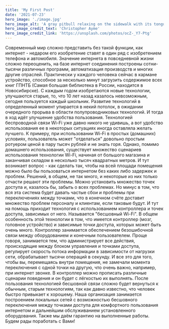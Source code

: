 ```yaml
---
title: 'My First Post'
date: '2021-07-23'
hero_image: './image.jpg'
hero_image_alt: 'A gray pitbull relaxing on the sidewalk with its tongue hanging out'
hero_image_credit_text: 'Christopher Ayme'
hero_image_credit_link: 'https://unsplash.com/photos/ocZ-_Y7-Ptg'
---
```


Современный мир сложно представить без такой функции, как интернет - недаром его изобретение ставят в один ряд с изобретением телефона и автомобиля. Значение интернета в повседневной жизни сложно переоценить, на базе интернет соединения построены сотни-тысячи различных программ, автоматизация производств и многих другие отраслей. Практически у каждого человека сейчас в кармане устройство, способное за несколько минут загрузить содержимое всех книг ГПНТБ (Самая большая библиотека в России, находится в Новосибирске). С каждым годом изобретаются новые технологии, улучшаются старые, то, что 10 лет назад казалось невозможным, сегодня пользуется каждый школьник. Развитие технологий в определенный момент упирается в некий потолок, в ожидании очередного прорыва в области полупроводниковых технологий. И тогда в ход идёт улучшение удобства пользования. Технологией беспроводной связи Wi-Fi уже давно никого не удивишь, а вот удобство использования ее в некоторых ситуациях иногда оставляла желать лучшего. К примеру, при использовании Wi-Fi в простых (домашних) условиях, пользователь может "отделаться" довольно простым ротуером ценой в пару тысяч рублей и не знать горя. Однако, помимо домашнего использования, существует множество сценариев использования технологии Wi-Fi, начиная от большого магазина и заканчивая складом в несколько тысяч квадратных метров. И тут возникает вопрос - как сделать так, чтобы на всей площади помещения можно было бы пользоваться интернетом без каких либо задержек и проблем. Решений, в общем, не так много, и некоторые из них только отчасти решают эти проблемы.
Можно установить множество точек доступа и, казалось бы, забыть о всех проблемах. Но минус в том, что вся эта система будет давать частые сбои и проблемы при переключениях между точками, что в конечном счёте доставит множество проблем персоналу и клиентам, если таковые будут.
И тут на помощь приходит технология с использованием контроллера и точек доступа, зависимых от него. Называется "бесшовный Wi-Fi". В общем особенность этой технологии в том, что имеется контроллер (мозг, головное устройство) и зависимые точки доступа, которых может быть очень много. Контроллер занимается обеспечением безошибочной связи между оборудованием и конечным пользователем. Проще говоря, занимается тем, что администрирует все действия, происходящие между блоком управления и точками доступа, регулирует скорость потока информации в зависимости от нагрузки сети, обрабатывает тысячи операций в секунду. И все это для того, чтобы вы, перемещаясь внутри помещения, не замечали момента переключения с одной точки на другую, что очень важно, например, при интернет звонке. В контроллер можно прописать различные сценарии поведения и он будет с лёгкостью их выполнять. После пользования технологией бесшовной связи сложно будет вернуться к обычным, старым технологиям, так как давно известно, что человек быстро привыкает к хорошему.
Наша организация занимается построением локальных сетей с возможностью бесшовного переключения между точками доступа для комфортного пользования интернетом и дальнейшим обслуживанием установленного оборудования. Также мы даём гарантию на выполненные работы. Будем рады поработать с Вами!
